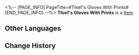<%-- [PAGE_INFO]
PageTitle=#Thief's Gloves With Prints#
[END_PAGE_INFO] --%>
{{Item Infobox
|id          = 61112
|image       = Item Thief's Gloves With Prints.png
|type        = 
|invCategory = Relics
|rarity      = 5
|effect      = 
|description = A pair of special gloves interlaced with nanomaterials. The prints on its surface can change in real time.
|source1     = [[Cavern of Corrosion: Silvermane Guard Restricted Zone]]
}}
'''Thief's Gloves With Prints''' is a [[Item]].

==Other Languages==
{{Other Languages
|en   = Thief's Gloves With Prints
|zhs  = 怪盗的绘纹手套
|zht  = 怪盜的繪紋手套
|ja   = 怪盗の紋様手袋
|ko   = 괴도의 무늬 장갑
|es   = Guantes con huellas dactilares del ladrón
|fr   = Gants de voleur à empreintes
|ru   = Воровские перчатки с отпечатками
|th   = Thief's Gloves With Prints
|vi   = Găng Tay Hoa Văn Của Kẻ Trộm
|de   = Bemalte Handschuhe des Diebs
|id   = Thief's Gloves With Prints
|pt   = Luvas com Impressões do Ladrão
}}

==Change History==
{{Change History|2.0}}